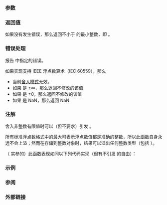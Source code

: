 {{cpp/title|ceil|ceilf|ceill}}
{{cpp/numeric/math/navbar}}
{{cpp/numeric/math/declarations
|family=ceil
|param1=num
|constexpr_since=23
|desc=计算不小于 {{c|num}} 的最小整数。
}}

===参数===
{{par begin}}
{{par|num|浮点数或整数}}
{{par end}}

===返回值===
如果没有发生错误，那么返回不小于 {{c|num}} 的最小整数，即 {{math|⌈num⌉}}。

{{plot|left=返回值|bottom={{c|num}}|math-ceil.svg}}

===错误处理===
报告 {{lc|math_errhandling}} 中指定的错误。

如果实现支持 IEEE 浮点数算术（IEC 60559），那么
* 当前[[cpp/numeric/fenv/FE_round|舍入模式]]无效。
* 如果 {{c|num}} 是 ±∞，那么返回不修改的该值
* 如果 {{c|num}} 是 ±0，那么返回不修改的该值
* 如果 {{c|num}} 是 NaN，那么返回 NaN

===注解===
舍入非整数有限值时可以（但不要求）引发 {{lc|FE_INEXACT}}。

所有标准浮点数格式中的最大可表示浮点数值都是准确的整数，所以此函数自身永远不会上溢；然而在存储到整数对象时，结果可以溢出任何整数类型（包括 {{lc|std::intmax_t}}）。

（{{c/core|double}} 实参的）此函数表现如同以下列代码实现（但有不引发 {{lc|FE_INEXACT}} 的自由）：
{{source|1=
#include &lt;cmath&gt;
#include &lt;cfenv&gt;
#pragma STDC FENV_ACCESS ON

double ceil(double x)
{
    int save_round = std::fegetround();
    std::fesetround(FE_UPWARD);
    double result = std::rint(x); // 或 std::nearbyint 
    std::fesetround(save_round);
    return result;
}
}}

{{cpp/numeric/math/additional integer overload note|ceil}}

===示例===
{{example
|code=
#include &lt;cmath&gt;
#include &lt;iostream&gt;

int main()
{
    std::cout &lt;&lt; std::fixed
              &lt;&lt; "ceil(+2.4) = " &lt;&lt; std::ceil(+2.4) &lt;&lt; '\n'
              &lt;&lt; "ceil(-2.4) = " &lt;&lt; std::ceil(-2.4) &lt;&lt; '\n'
              &lt;&lt; "ceil(-0.0) = " &lt;&lt; std::ceil(-0.0) &lt;&lt; '\n'
              &lt;&lt; "ceil(-Inf) = " &lt;&lt; std::ceil(-INFINITY) &lt;&lt; '\n';
}
|output=
ceil(+2.4) = 3.000000
ceil(-2.4) = -2.000000
ceil(-0.0) = -0.000000
ceil(-Inf) = -inf
}}

===参阅===
{{dsc begin}}
{{dsc inc|cpp/numeric/math/dsc floor}}
{{dsc inc|cpp/numeric/math/dsc trunc}}
{{dsc inc|cpp/numeric/math/dsc round}}
{{dsc inc|cpp/numeric/math/dsc nearbyint}}
{{dsc inc|cpp/numeric/math/dsc rint}}
{{dsc see c|c/numeric/math/ceil}}
{{dsc end}}

===外部链接===
{{eli|[https://stackoverflow.com/a/2745086 Fast ceiling of an integer division] &amp;mdash; StackOverflow}}

{{langlinks|de|en|es|fr|it|ja|pl|pt|ru}}
